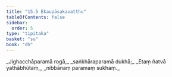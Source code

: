 ```yaml
---
title: "15.5 Ekaupāsakavatthu"
tableOfContents: false
sidebar:
  order: 5
type: "tipitaka"
basket: "su"
book: "dh"
---
```



<DynamicBreadcrumb />

<Division number="203" book="dh">

<Paragraph number="219" type="verses" book="dh">
_Jighacchāparamā rogā,_  
_saṅkhāraparamā dukhā;_  
_Etaṃ ñatvā yathābhūtaṃ,_  
_nibbānaṃ paramaṃ sukhaṃ._
</Paragraph>
</Division>
